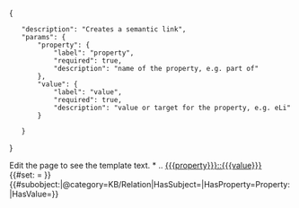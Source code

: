 <noinclude>

<templatedata>
{
    "description": "Creates a semantic link",
    "params": {
        "property": {
            "label": "property",
            "required": true,
            "description": "name of the property, e.g. part of"
        },
        "value": {
            "label": "value",
            "required": true,
            "description": "value or target for the property, e.g. eLi"
        }

    }
}
</templatedata>

Edit the page to see the template text.
</noinclude><includeonly>* .. [[Property:{{{property}}}|{{{property}}}]]   [[{{{property}}}::{{{value}}}]]<br>{{#set: {{{property}}}={{{value}}} }}{{#subobject:|@category=KB/Relation|HasSubject={{FULLPAGENAME}}|HasProperty=Property:{{{property}}}|HasValue={{{value}}}}}</includeonly>